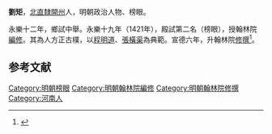 {{For|东汉人物|劉矩 (東漢)}} 
'''劉矩'''，[[北直隸|北直隸]][[開州|開州]]人，明朝政治人物、榜眼。

永樂十二年，鄉試中舉。永樂十九年（1421年），殿試第二名（榜眼），授翰林院[[編修|編修]]。其為人方正古樸，以[[程明道|程明道]]、[[張橫渠|張橫渠]]為典範。宣德六年，升翰林院[[修撰|修撰]]<ref>{{cite web | url=http://www.bjdclib.com/subdb/exam/examperson/200908/t20090819_22790.html | title=刘矩 | publisher=北京東城區圖書館 | accessdate=September 5, 2011 | archive-date=2020-09-21 | archive-url=https://web.archive.org/web/20200921052042/http://www.bjdclib.com/subdb/exam/examperson/200908/t20090819_22790.html | dead-url=no }}</ref>。

==参考文献==
{{reflist}}
{{明朝人物小作品}}
{{永樂十九年辛丑科殿試金榜}}
{{DEFAULTSORT:Liu劉}}
[[Category:明朝榜眼|Category:明朝榜眼]]
[[Category:明朝翰林院編修|Category:明朝翰林院編修]]
[[Category:明朝翰林院修撰|Category:明朝翰林院修撰]]
[[Category:河南人|Category:河南人]]